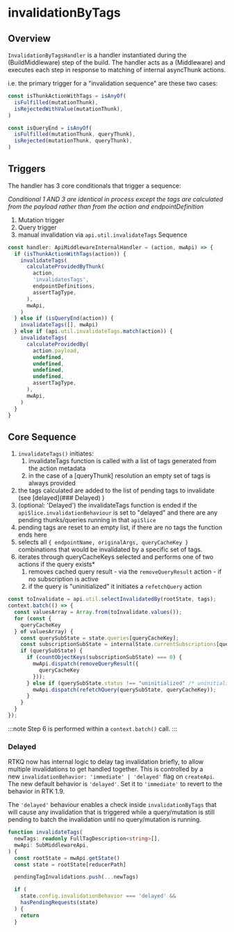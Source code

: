 # invalidationByTags


## Overview
`InvalidationByTagsHandler` is a handler instantiated during the (BuildMiddleware) step of the build. The handler acts as a (Middleware) and executes each step in response to matching of internal asyncThunk actions.

i.e. the primary trigger for a "invalidation sequence" are these two cases:
```ts no-transpile
const isThunkActionWithTags = isAnyOf(
  isFulfilled(mutationThunk),
  isRejectedWithValue(mutationThunk),
)

const isQueryEnd = isAnyOf(
  isFulfilled(mutationThunk, queryThunk),
  isRejected(mutationThunk, queryThunk),
)
```

## Triggers

The handler has 3 core conditionals that trigger a sequence:

*Conditional 1 AND 3 are identical in process except the tags are calculated from the payload rather than from the action and endpointDefinition*

1. Mutation trigger
2. Query trigger
3. manual invalidation via `api.util.invalidateTags` Sequence
```ts no-transpile
const handler: ApiMiddlewareInternalHandler = (action, mwApi) => {
  if (isThunkActionWithTags(action)) {
    invalidateTags(
      calculateProvidedByThunk(
        action,
        'invalidatesTags',
        endpointDefinitions,
        assertTagType,
      ),
      mwApi,
    )
  } else if (isQueryEnd(action)) {
    invalidateTags([], mwApi)
  } else if (api.util.invalidateTags.match(action)) {
    invalidateTags(
      calculateProvidedBy(
        action.payload,
        undefined,
        undefined,
        undefined,
        undefined,
        assertTagType,
      ),
      mwApi,
    )
  }
}
```


## Core Sequence
1. `invalidateTags()` initiates:
	1. invalidateTags function is called with a list of tags generated from the action metadata
	2. in the case of a [queryThunk] resolution an empty set of tags is always provided
2. the tags calculated are added to the list of pending tags to invalidate (see [delayed](### Delayed) )
3. (optional: 'Delayed') the invalidateTags function is ended if the `apiSlice.invalidationBehaviour` is set to "delayed" and there are any pending thunks/queries running in that `apiSlice`
4. pending tags are reset to an empty list, if there are no tags the function ends here
5. selects all `{ endpointName, originalArgs, queryCacheKey }` combinations that would be invalidated by a specific set of tags.
6. iterates through queryCacheKeys selected and performs one of two actions if the query exists*
	1. removes cached query result - via the `removeQueryResult` action - if no subscription is active
	2. if the query is "uninitialized" it initiates a `refetchQuery` action
```js no-transpile
const toInvalidate = api.util.selectInvalidatedBy(rootState, tags);
context.batch(() => {
  const valuesArray = Array.from(toInvalidate.values());
  for (const {
    queryCacheKey
  } of valuesArray) {
    const querySubState = state.queries[queryCacheKey];
    const subscriptionSubState = internalState.currentSubscriptions[queryCacheKey] ?? {};
    if (querySubState) {
      if (countObjectKeys(subscriptionSubState) === 0) {
        mwApi.dispatch(removeQueryResult({
          queryCacheKey
        }));
      } else if (querySubState.status !== "uninitialized" /* uninitialized */) {
        mwApi.dispatch(refetchQuery(querySubState, queryCacheKey));
      }
    }
  }
});
```

:::note
Step 6 is performed within a `context.batch()` call.
:::

### Delayed

RTKQ now has internal logic to delay tag invalidation briefly, to allow multiple invalidations to get handled together. This is controlled by a new `invalidationBehavior: 'immediate' | 'delayed'` flag on `createApi`. The new default behavior is `'delayed'`. Set it to `'immediate'` to revert to the behavior in RTK 1.9.

The `'delayed'` behaviour enables a check inside `invalidationByTags` that will cause any invalidation that is triggered while a query/mutation is still pending to batch the invalidation until no query/mutation is running.
```ts no-transpile
function invalidateTags(
  newTags: readonly FullTagDescription<string>[],
  mwApi: SubMiddlewareApi,
) {
  const rootState = mwApi.getState()
  const state = rootState[reducerPath]

  pendingTagInvalidations.push(...newTags)

  if (
    state.config.invalidationBehavior === 'delayed' &&
    hasPendingRequests(state)
  ) {
    return
  }
```